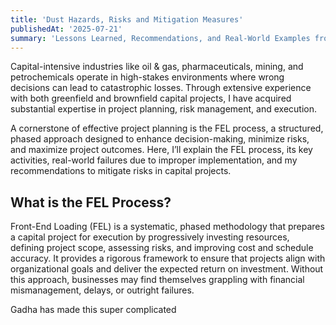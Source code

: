 ```yaml
---
title: 'Dust Hazards, Risks and Mitigation Measures'
publishedAt: '2025-07-21'
summary: 'Lessons Learned, Recommendations, and Real-World Examples from a Seasoned Professional'
---
```


Capital-intensive industries like oil & gas, pharmaceuticals, mining, and petrochemicals operate in high-stakes environments where wrong decisions can lead to catastrophic losses. Through extensive experience with both greenfield and brownfield capital projects, I have acquired substantial expertise in project planning, risk management, and execution.

A cornerstone of effective project planning is the FEL process, a structured, phased approach designed to enhance decision-making, minimize risks, and maximize project outcomes. Here, I’ll explain the FEL process, its key activities, real-world failures due to improper implementation, and my recommendations to mitigate risks in capital projects.

## What is the FEL Process?
Front-End Loading (FEL) is a systematic, phased methodology that prepares a capital project for execution by progressively investing resources, defining project scope, assessing risks, and improving cost and schedule accuracy. It provides a rigorous framework to ensure that projects align with organizational goals and deliver the expected return on investment. Without this approach, businesses may find themselves grappling with financial mismanagement, delays, or outright failures.

Gadha has made this super complicated

